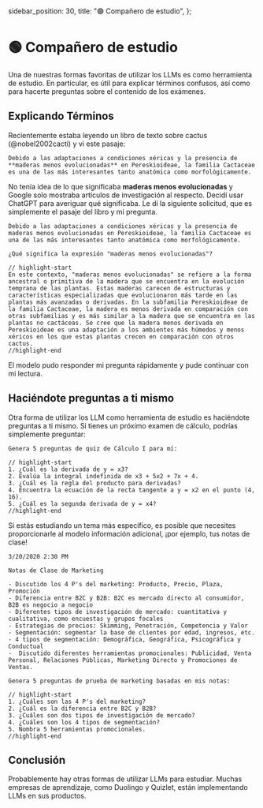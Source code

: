   sidebar_position: 30,
  title: "🟢 Compañero de estudio",
};

# 🟢 Compañero de estudio

Una de nuestras formas favoritas de utilizar los LLMs es como herramienta de estudio. En particular, es útil para explicar términos confusos, así como para hacerte preguntas sobre el contenido de los exámenes.

## Explicando Términos

Recientemente estaba leyendo un libro de texto sobre cactus (@nobel2002cacti) y vi este pasaje:

```text
Debido a las adaptaciones a condiciones xéricas y la presencia de **maderas menos evolucionadas** en Pereskioideae, la familia Cactaceae es una de las más interesantes tanto anatómica como morfológicamente.
```

No tenía idea de lo que significaba **maderas menos evolucionadas** y Google solo mostraba artículos de investigación al respecto. Decidí usar ChatGPT para averiguar qué significaba. Le di la siguiente solicitud, que es simplemente el pasaje del libro y mi pregunta.

```text
Debido a las adaptaciones a condiciones xéricas y la presencia de maderas menos evolucionadas en Pereskioideae, la familia Cactaceae es una de las más interesantes tanto anatómica como morfológicamente.

¿Qué significa la expresión "maderas menos evolucionadas"?

// highlight-start
En este contexto, "maderas menos evolucionadas" se refiere a la forma ancestral o primitiva de la madera que se encuentra en la evolución temprana de las plantas. Estas maderas carecen de estructuras y características especializadas que evolucionaron más tarde en las plantas más avanzadas o derivadas. En la subfamilia Pereskioideae de la familia Cactaceae, la madera es menos derivada en comparación con otras subfamilias y es más similar a la madera que se encuentra en las plantas no cactáceas. Se cree que la madera menos derivada en Pereskioideae es una adaptación a los ambientes más húmedos y menos xéricos en los que estas plantas crecen en comparación con otros cactus.
//highlight-end
```

El modelo pudo responder mi pregunta rápidamente y pude continuar con mi lectura.

## Haciéndote preguntas a ti mismo

Otra forma de utilizar los LLM como herramienta de estudio es haciéndote preguntas a ti mismo. Si tienes un próximo examen de cálculo, podrías simplemente preguntar:

```text
Genera 5 preguntas de quiz de Cálculo I para mí:

// highlight-start
1. ¿Cuál es la derivada de y = x3?
2. Evalúa la integral indefinida de x3 + 5x2 + 7x + 4.
3. ¿Cuál es la regla del producto para derivadas?
4. Encuentra la ecuación de la recta tangente a y = x2 en el punto (4, 16).
5. ¿Cuál es la segunda derivada de y = x4?
//highlight-end
```

Si estás estudiando un tema más específico, es posible que necesites proporcionarle al modelo información adicional, ¡por ejemplo, tus notas de clase!

```text
3/20/2020 2:30 PM

Notas de Clase de Marketing

- Discutido los 4 P's del marketing: Producto, Precio, Plaza, Promoción
- Diferencia entre B2C y B2B: B2C es mercado directo al consumidor, B2B es negocio a negocio
- Diferentes tipos de investigación de mercado: cuantitativa y cualitativa, como encuestas y grupos focales
- Estrategias de precios: Skimming, Penetración, Competencia y Valor
- Segmentación: segmentar la base de clientes por edad, ingresos, etc.
- 4 tipos de segmentación: Demográfica, Geográfica, Psicográfica y Conductual
-  Discutido diferentes herramientas promocionales: Publicidad, Venta Personal, Relaciones Públicas, Marketing Directo y Promociones de Ventas.

Genera 5 preguntas de prueba de marketing basadas en mis notas:

// highlight-start
1. ¿Cuáles son las 4 P's del marketing?
2. ¿Cuál es la diferencia entre B2C y B2B?
3. ¿Cuáles son dos tipos de investigación de mercado?
4. ¿Cuáles son los 4 tipos de segmentación?
5. Nombra 5 herramientas promocionales.
//highlight-end
```

## Conclusión

Probablemente hay otras formas de utilizar LLMs para estudiar. Muchas empresas de aprendizaje, como Duolingo y Quizlet, están implementando LLMs en sus productos.
